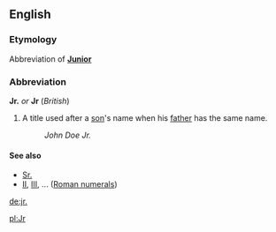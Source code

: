 ==English==
===Etymology===
Abbreviation of '''[[Junior]]'''

===Abbreviation===
'''Jr.''' ''or'' '''Jr''' (''British'')

# A title used after a [[son]]'s name when his [[father]] has the same name.
#:''John Doe Jr.''

====See also====
*[[Sr.]]
*[[II]], [[III]], ... ([[Roman numerals]])

[[de:jr.]]

<!--dubious: aren't these just initials of a name like "John Robert"?
===Proper noun===
'''JR'''
# A male [[given name]].
-->
[[pl:Jr]]